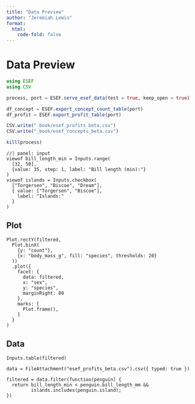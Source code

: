 ```yaml
---
title: "Data Preview"
author: "Jeremiah Lewis"
format:
  html:
    code-fold: false
---
```


# Data Preview

```julia
using ESEF
using CSV

process, port = ESEF.serve_esef_data(test = true, keep_open = true)

df_concept = ESEF.export_concept_count_table(port)
df_profit = ESEF.export_profit_table(port)

CSV.write("_book/esef_profits_beta.csv")
CSV.write("_book/esef_concepts_beta.csv")

kill(process)
```

```ojs
//| panel: input
viewof bill_length_min = Inputs.range(
  [32, 50], 
  {value: 35, step: 1, label: "Bill length (min):"}
)
viewof islands = Inputs.checkbox(
  ["Torgersen", "Biscoe", "Dream"], 
  { value: ["Torgersen", "Biscoe"], 
    label: "Islands:"
  }
)
```

::: {.panel-tabset}

## Plot

```ojs
Plot.rectY(filtered, 
  Plot.binX(
    {y: "count"}, 
    {x: "body_mass_g", fill: "species", thresholds: 20}
  ))
  .plot({
    facet: {
      data: filtered,
      x: "sex",
      y: "species",
      marginRight: 80
    },
    marks: [
      Plot.frame(),
    ]
  }
)
```

## Data

```ojs
Inputs.table(filtered)
```

:::

```ojs
data = FileAttachment("esef_profits_beta.csv").csv({ typed: true })
```

```ojs
filtered = data.filter(function(penguin) {
  return bill_length_min < penguin.bill_length_mm &&
         islands.includes(penguin.island);
})
```
